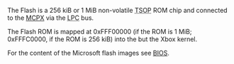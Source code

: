 The Flash is a 256 kiB or 1 MiB non-volatile <abbr title="Thin Small Outline Package">TSOP</abbr> ROM chip and connected to the [[MCPX]] via the <abbr title="Low Pin Count">LPC</abbr> bus.

The Flash ROM is mapped at 0xFFF00000 (if the ROM is 1 MiB; 0xFFFC0000, if the ROM is 256 kiB) into the but the Xbox kernel. 

For the content of the Microsoft flash images see [[BIOS]].
